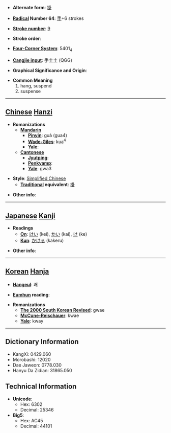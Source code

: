 * '''Alternate form''': [[掛]]

* '''[[Wiktionary:Chinese radical index| Radical]] Number 64''': [[Wiktionary:Chinese radical index 手|手]]+6 strokes

* '''[[Wiktionary:Chinese total strokes index|Stroke number]]''': [[Wiktionary:Chinese total strokes index 9|9]]

* '''Stroke order''': 

* '''[[Wiktionary:Chinese four corner index|Four-Corner System]]''': 5401<sub>4</sub>

* '''[[Wiktionary:Chinese Cangjie index|Cangjie input]]''': 手土土 (QGG)

* '''Graphical Significance and Origin''': 

* '''Common Meaning'''
*#hang, suspend
*# suspense


----

== [[Chinese]] [[Hanzi]] ==

* '''Romanizations'''
** '''[[Mandarin]]'''
*** '''[[Pinyin]]''': guà (gua4)
*** '''[[Wade-Giles]]''': kua<sup>4</sup>
*** '''[[Yale]]''': 
** '''[[Cantonese]]'''
*** '''[[Jyutping]]''':
*** '''[[Penkyamp]]''': 
*** '''[[Yale]]''': gwa3

* '''Style''': [[Simplified Chinese]] 
** '''[[Traditional Chinese|Traditional]] equivalent''': [[掛]]

* '''Other info''': 

----

== [[Japanese]] [[Kanji]] ==

* '''Readings'''
** '''[[On]]''': [[けい]] (kei), [[かい]] (kai), [[け]] (ke)
** '''[[Kun]]''': [[かける]] (kakeru)

* '''Other info''':  

----

== [[Korean]] [[Hanja]] ==

* '''[[Hangeul]]''': 괘

* '''[[Eumhun]] reading''': 

* '''Romanizations'''
** '''[[The 2000 South Korean Revised Romanization|The 2000 South Korean Revised]]''': gwae
** '''[[McCune-Reischauer]]''': kwae
** '''[[Yale]]''': kway

----

== Dictionary Information ==

* KangXi: 0429.060
* Morobashi: 12020
* Dae Jaweon: 0778.030
* Hanyu Da Zidian: 31865.050

== Technical Information ==

* '''Unicode''':
** Hex: 6302
** Decimal: 25346
* '''Big5''':
** Hex: AC45
** Decimal: 44101